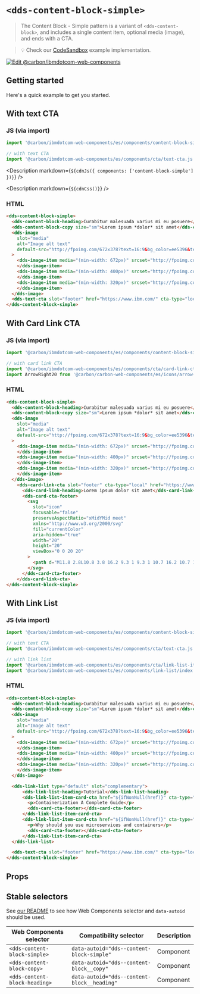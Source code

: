 



# `<dds-content-block-simple>`

> The Content Block - Simple pattern is a variant of `<dds-content-block>`, and
> includes a single content item, optional media (image), and ends with a CTA.

> 💡 Check our
> [CodeSandbox](https://githubbox.com/carbon-design-system/carbon-for-ibm-dotcom/tree/main/packages/web-components/examples/codesandbox/components/content-block-simple)
> example implementation.

[![Edit @carbon/ibmdotcom-web-components](https://codesandbox.io/static/img/play-codesandbox.svg)](https://githubbox.com/carbon-design-system/carbon-for-ibm-dotcom/tree/main/packages/web-components/examples/codesandbox/components/content-block-simple)

## Getting started

Here's a quick example to get you started.

## With text CTA

### JS (via import)

```javascript
import '@carbon/ibmdotcom-web-components/es/components/content-block-simple/index.js';

// with text CTA
import '@carbon/ibmdotcom-web-components/es/components/cta/text-cta.js';
```

<Description markdown={`${cdnJs({ components: ['content-block-simple'] })}`} />

<Description markdown={`${cdnCss()}`} />

### HTML

```html
<dds-content-block-simple>
  <dds-content-block-heading>Curabitur malesuada varius mi eu posuere</dds-content-block-heading>
  <dds-content-block-copy size="sm">Lorem ipsum *dolor* sit amet</dds-content-block-copy>
  <dds-image
    slot="media"
    alt="Image alt text"
    default-src="http://fpoimg.com/672x378?text=16:9&bg_color=ee5396&text_color=161616"
  >
    <dds-image-item media="(min-width: 672px)" srcset="http://fpoimg.com/672x378?text=16:9&bg_color=ee5396&text_color=161616">
    </dds-image-item>
    <dds-image-item media="(min-width: 400px)" srcset="http://fpoimg.com/400x225?text=16:9&bg_color=ee5396&text_color=161616">
    </dds-image-item>
    <dds-image-item media="(min-width: 320px)" srcset="http://fpoimg.com/672x672?text=16:9&bg_color=ee5396&text_color=161616">
    </dds-image-item>
  </dds-image>
  <dds-text-cta slot="footer" href="https://www.ibm.com/" cta-type="local">Lorem ipsum dolor sit amet</dds-text-cta>
</dds-content-block-simple>
```

## With Card Link CTA

### JS (via import)

```javascript
import '@carbon/ibmdotcom-web-components/es/components/content-block-simple/index.js';

// with card link CTA
import '@carbon/ibmdotcom-web-components/es/components/cta/card-link-cta.js';
import ArrowRight20 from '@carbon/carbon-web-components/es/icons/arrow--right/20.js';
```

### HTML

```html
<dds-content-block-simple>
  <dds-content-block-heading>Curabitur malesuada varius mi eu posuere</dds-content-block-heading>
  <dds-content-block-copy size="sm">Lorem ipsum *dolor* sit amet</dds-content-block-copy>
  <dds-image
    slot="media"
    alt="Image alt text"
    default-src="http://fpoimg.com/672x378?text=16:9&bg_color=ee5396&text_color=161616"
  >
    <dds-image-item media="(min-width: 672px)" srcset="http://fpoimg.com/672x378?text=16:9&bg_color=ee5396&text_color=161616">
    </dds-image-item>
    <dds-image-item media="(min-width: 400px)" srcset="http://fpoimg.com/400x225?text=16:9&bg_color=ee5396&text_color=161616">
    </dds-image-item>
    <dds-image-item media="(min-width: 320px)" srcset="http://fpoimg.com/672x672?text=16:9&bg_color=ee5396&text_color=161616">
    </dds-image-item>
  </dds-image>
    <dds-card-link-cta slot="footer" cta-type="local" href="https://www.ibm.com/">
      <dds-card-link-heading>Lorem ipsum dolor sit amet</dds-card-link-heading>
      <dds-card-cta-footer>
        <svg
          slot="icon"
          focusable="false"
          preserveAspectRatio="xMidYMid meet"
          xmlns="http://www.w3.org/2000/svg"
          fill="currentColor"
          aria-hidden="true"
          width="20"
          height="20"
          viewBox="0 0 20 20"
        >
          <path d="M11.8 2.8L10.8 3.8 16.2 9.3 1 9.3 1 10.7 16.2 10.7 10.8 16.2 11.8 17.2 19 10z"></path>
        </svg>
      </dds-card-cta-footer>
    </dds-card-link-cta>
</dds-content-block-simple>
```

## With Link List

### JS (via import)

```javascript
import '@carbon/ibmdotcom-web-components/es/components/content-block-simple/index.js';

// with text CTA
import '@carbon/ibmdotcom-web-components/es/components/cta/text-cta.js';

// with link list
import '@carbon/ibmdotcom-web-components/es/components/cta/link-list-item-card-cta.js';
import '@carbon/ibmdotcom-web-components/es/components/link-list/index';
```

### HTML

```html
<dds-content-block-simple>
  <dds-content-block-heading>Curabitur malesuada varius mi eu posuere</dds-content-block-heading>
  <dds-content-block-copy size="sm">Lorem ipsum *dolor* sit amet</dds-content-block-copy>
  <dds-image
    slot="media"
    alt="Image alt text"
    default-src="http://fpoimg.com/672x378?text=16:9&bg_color=ee5396&text_color=161616"
  >
    <dds-image-item media="(min-width: 672px)" srcset="http://fpoimg.com/672x378?text=16:9&bg_color=ee5396&text_color=161616">
    </dds-image-item>
    <dds-image-item media="(min-width: 400px)" srcset="http://fpoimg.com/400x225?text=16:9&bg_color=ee5396&text_color=161616">
    </dds-image-item>
    <dds-image-item media="(min-width: 320px)" srcset="http://fpoimg.com/672x672?text=16:9&bg_color=ee5396&text_color=161616">
    </dds-image-item>
  </dds-image>

  <dds-link-list type="default" slot="complementary">
      <dds-link-list-heading>Tutorial</dds-link-list-heading>
      <dds-link-list-item-card-cta href="${ifNonNull(href)}" cta-type="local">
        <p>Containerization A Complete Guide</p>
        <dds-card-cta-footer></dds-card-cta-footer>
      </dds-link-list-item-card-cta>
      <dds-link-list-item-card-cta href="${ifNonNull(href)}" cta-type="external">
        <p>Why should you use microservices and containers</p>
        <dds-card-cta-footer></dds-card-cta-footer>
      </dds-link-list-item-card-cta>
  </dds-link-list>

  <dds-text-cta slot="footer" href="https://www.ibm.com/" cta-type="local">Lorem ipsum dolor sit amet</dds-text-cta>
</dds-content-block-simple>
```

## Props

<Props of="dds-content-block-simple" />
<Description markdown={markdownContents} />

## Stable selectors

See [our README](https://github.com/carbon-design-system/carbon-for-ibm-dotcom/tree/main/packages/web-components#stable-selectors-for-analytics-and-integratione2e-testing-in-web-components) to see how Web Components selector and `data-autoid` should be used.

| Web Components selector       | Compatibility selector                      | Description |
| ----------------------------- | ------------------------------------------- | ----------- |
| `<dds-content-block-simple>`  | `data-autoid="dds--content-block-simple"`   | Component   |
| `<dds-content-block-copy>`    | `data-autoid="dds--content-block__copy"`    | Component   |
| `<dds-content-block-heading>` | `data-autoid="dds--content-block__heading"` | Component   |

<Description markdown={contributing} />
